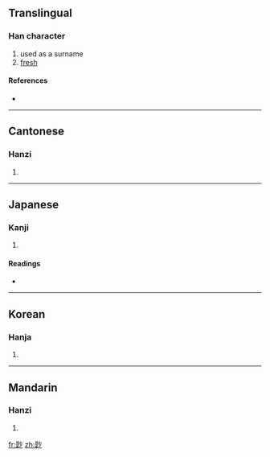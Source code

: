 ==Translingual==

===Han character===
{{Han char|rn=42|rad=小|as=10|sn=13|four=4972<sub>0</sub>|canj=日人火竹 (AOFH)}}

# used as a surname
# [[fresh]]

====References====
* {{Han ref|kx=0297.260|dkj=07522|dj=0592.250|hdz=10565.170|uh=5C1F|ud=23583|bh=DD4B|bd=56651}}

----

==Cantonese==

===Hanzi===
{{yue-hanzi|jyut=|y=sin2}}

# {{defn|Cantonese|sort=小10}}

----

==Japanese==

===Kanji===
{{ja-kanji|grade=|rs=小10}}

# {{defn|Japanese|sort=小10}}

====Readings====
* {{ja-readings|on=[[せん]] (sen), [[せう]] (seu)|kun=[[すくない]] (sukunai)}}

----

==Korean==

===Hanja===
{{ko-hanja|hangeul=선|rv=seon|mr=sŏn}}

# {{defn|Korean|sort=小10}}

----

==Mandarin==

===Hanzi===
{{cmn-hanzi|pin=[[xiǎn]] ([[xian3]]), [[yóu]] ([[you2]])|wg=hsien<sup>3</sup>, yu<sup>2</sup>}}

# {{defn|Mandarin|sort=小10}}

[[fr:尟]]
[[zh:尟]]